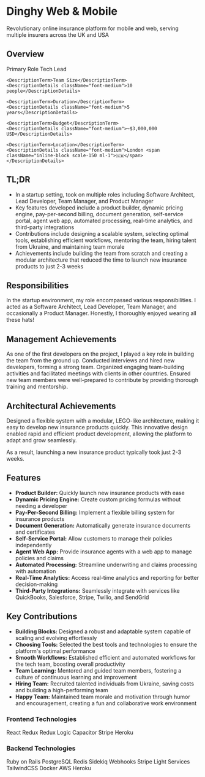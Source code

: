 
# Dinghy Web & Mobile

Revolutionary online insurance platform for mobile and web, serving multiple insurers across the UK and USA

## Overview

<div className="not-prose mb-4 lg:mb-8">
  <DescriptionList>
    <DescriptionTerm>Primary Role</DescriptionTerm>
    <DescriptionDetails className="font-medium">Tech Lead</DescriptionDetails>

    <DescriptionTerm>Team Size</DescriptionTerm>
    <DescriptionDetails className="font-medium">10 people</DescriptionDetails>

    <DescriptionTerm>Duration</DescriptionTerm>
    <DescriptionDetails className="font-medium">5 years</DescriptionDetails>

    <DescriptionTerm>Budget</DescriptionTerm>
    <DescriptionDetails className="font-medium">~$3,000,000 USD</DescriptionDetails>

    <DescriptionTerm>Location</DescriptionTerm>
    <DescriptionDetails className="font-medium">London <span className="inline-block scale-150 ml-1">🇬🇧</span></DescriptionDetails>
  </DescriptionList>
</div>

## TL;DR

- In a startup setting, took on multiple roles including Software Architect, Lead Developer, Team Manager, and Product Manager
- Key features developed include a product builder, dynamic pricing engine, pay-per-second billing, document generation, self-service portal, agent web app, automated processing, real-time analytics, and third-party integrations
- Contributions include designing a scalable system, selecting optimal tools, establishing efficient workflows, mentoring the team, hiring talent from Ukraine, and maintaining team morale
- Achievements include building the team from scratch and creating a modular architecture that reduced the time to launch new insurance products to just 2-3 weeks

## Responsibilities
In the startup environment, my role encompassed various responsibilities. I acted as a Software Architect, Lead Developer, Team Manager, and occasionally a Product Manager. Honestly, I thoroughly enjoyed wearing all these hats!

## Management Achievements
As one of the first developers on the project, I played a key role in building the team from the ground up. Conducted interviews and hired new developers, forming a strong team. Organized engaging team-building activities and facilitated meetings with clients in other countries. Ensured new team members were well-prepared to contribute by providing thorough training and mentorship.

## Architectural Achievements
Designed a flexible system with a modular, LEGO-like architecture, making it easy to develop new insurance products quickly. This innovative design enabled rapid and efficient product development, allowing the platform to adapt and grow seamlessly.

As a result, launching a new insurance product typically took just 2-3 weeks.

## Features
- **Product Builder:** Quickly launch new insurance products with ease
- **Dynamic Pricing Engine:** Create custom pricing formulas without needing a developer
- **Pay-Per-Second Billing:** Implement a flexible billing system for insurance products
- **Document Generation:** Automatically generate insurance documents and certificates
- **Self-Service Portal:** Allow customers to manage their policies independently
- **Agent Web App:** Provide insurance agents with a web app to manage policies and claims
- **Automated Processing:** Streamline underwriting and claims processing with automation
- **Real-Time Analytics:** Access real-time analytics and reporting for better decision-making
- **Third-Party Integrations:** Seamlessly integrate with services like QuickBooks, Salesforce, Stripe, Twilio, and SendGrid

## Key Contributions
- **Building Blocks:** Designed a robust and adaptable system capable of scaling and evolving effortlessly
- **Choosing Tools:** Selected the best tools and technologies to ensure the platform's optimal performance
- **Smooth Workflows:** Established efficient and automated workflows for the tech team, boosting overall productivity
- **Team Learning:** Mentored and guided team members, fostering a culture of continuous learning and improvement
- **Hiring Team:** Recruited talented individuals from Ukraine, saving costs and building a high-performing team
- **Happy Team:** Maintained team morale and motivation through humor and encouragement, creating a fun and collaborative work environment

### Frontend Technologies
<Badge>React</Badge>
<Badge>Redux</Badge>
<Badge>Redux Logic</Badge>
<Badge>Capacitor</Badge>
<Badge>Stripe</Badge>
<Badge>Heroku</Badge>

### Backend Technologies
<Badge>Ruby on Rails</Badge>
<Badge>PostgreSQL</Badge>
<Badge>Redis</Badge>
<Badge>Sidekiq</Badge>
<Badge>Webhooks</Badge>
<Badge>Stripe</Badge>
<Badge>Light Services</Badge>
<Badge>TailwindCSS</Badge>
<Badge>Docker</Badge>
<Badge>AWS</Badge>
<Badge>Heroku</Badge>




